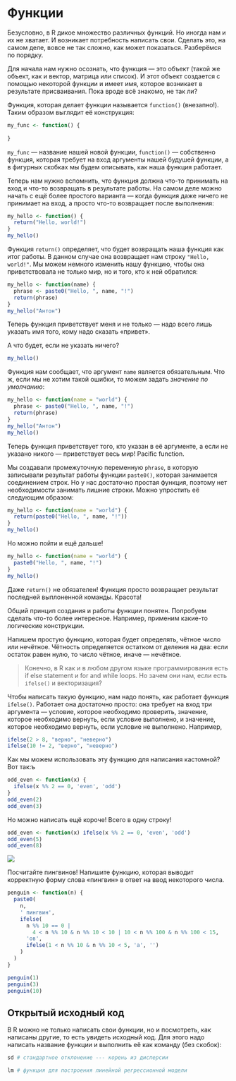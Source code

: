 # Функции {#functions}

Безусловно, в R дикое множество различных функций. Но иногда нам и их не хватает. И возникает потребность написать свои. Сделать это, на самом деле, вовсе не так сложно, как может показаться. Разберёмся по порядку.

Для начала нам нужно осознать, что функция --- это объект (такой же объект, как и вектор, матрица или список). И этот объект создается с помощью некоторой функции и имеет имя, которое возникает в результате присваивания. Пока вроде всё знакомо, не так ли?

Функция, которая делает функции называется `function()` (внезапно!). Таким образом выглядит её конструкция:

```r
my_func <- function() {
  
}
```

`my_func` --- название нашей новой функции, `function()` --- собственно функция, которая требует на вход аргументы нашей будушей функции, а в фигурных скобках мы будем описывать, как наша функция работает.

Теперь нам нужно вспомнить, что функция должна что-то принимать на вход и что-то возвращать в результате работы. На самом деле можно начать с ещё более простого варианта --- когда функция даже ничего не принимает на вход, а просто что-то возвращает после выполнения:

```r
my_hello <- function() {
  return("Hello, world!")
}
my_hello()
```

Функция `return()` определяет, что будет возвращать наша функция как итог работы. В данном случае она возвращает нам строку `"Hello, world!"`. Мы можем немного изменить нашу функцию, чтобы она приветствовала не только мир, но и того, кто к ней обратился:

```r
my_hello <- function(name) {
  phrase <- paste0("Hello, ", name, "!")
  return(phrase)
}
my_hello("Антон")
```

Теперь функция приветствует меня и не только --- надо всего лишь указать имя того, кому надо сказать «привет».

А что будет, если не указать ничего?

```r
my_hello()
```

Функция нам сообщает, что аргумент `name` является обязательным. Что ж, если мы не хотим такой ошибки, то можем задать *значение по умолчанию*:

```r
my_hello <- function(name = "world") {
  phrase <- paste0("Hello, ", name, "!")
  return(phrase)
}
my_hello("Антон")
my_hello()
```

Теперь функция приветствует того, кто указан в её аргументе, а если не указано никого --- приветствует весь мир! Pacific function.

Мы создавали промежуточную переменную `phrase`, в которую записывали результат работы функции `paste0()`, которая занимается соединением строк. Но у нас достаточно простая функция, поэтому нет необходимости занимать лишние строки. Можно упростить её следующим образом:

```r
my_hello <- function(name = "world") {
  return(paste0("Hello, ", name, "!"))
}
my_hello()
```

Но можно пойти и ещё дальше!

```r
my_hello <- function(name = "world") {
  paste0("Hello, ", name, "!")
}
my_hello()
```

Даже `return()` не обязателен! Функция просто возвращает результат последней выплоненной команды. Красота!


Общий принцип создания и работы функции понятен. Попробуем сделать что-то более интересное. Например, применим какие-то логические конструкции.

Напишем простую функцию, которая будет определять, чётное число или нечётное. Чётность определяется остатком от деления на два: если остаток равен нулю, то число чётное, иначе --- нечётное.

> Конечно, в R как и в любом другом языке программирования есть if else statement и for and while loops. Но зачем они нам, если есть `ifelse()` и векторизация?

Чтобы написать такую функцию, нам надо понять, как работает функция `ifelse()`. Работает она достаточно просто: она требует на вход три аргумента --- условие, которое необходимо проверить, значение, которое необходимо вернуть, если условие выполнено, и значение, которое необходимо вернуть, если условие не выполнено. Например,

```r
ifelse(2 > 8, "верно", "неверно")
ifelse(10 != 2, "верно", "неверно")
```

Как мы можем использовать эту функцию для написания кастомной? Вот так:ъ

```r
odd_even <- function(x) {
  ifelse(x %% 2 == 0, 'even', 'odd')
}
odd_even(2)
odd_even(3)
```

Но можно написать ещё короче! Всего в одну строку!

```r
odd_even <- function(x) ifelse(x %% 2 == 0, 'even', 'odd')
odd_even(5)
odd_even(8)
```

<img class="taskimg" src="img/code.png">
<div class="task">
Посчитайте пингвинов! Напишите функцию, которая выводит корректную форму слова «пингвин» в ответ на ввод некоторого числа.

```r
penguin <- function(n) {
  paste0(
    n,
    ' пингвин',
    ifelse(
      n %% 10 == 0 |
        4 < n %% 10 & n %% 10 < 10 | 10 < n %% 100 & n %% 100 < 15,
      'ов',
      ifelse(1 < n %% 10 & n %% 10 < 5, 'а', '')
    )
  )
}
```
```r
penguin(1)
penguin(3)
penguin(10)
```
</div>



## Открытый исходный код

В R можно не только написать свои функции, но и посмотреть, как написаны другие, то есть увидеть исходный код. Для этого надо написать название функции и выполнить её как команду (без скобок):

```r
sd # стандартное отклонение --- корень из дисперсии
```

```r
lm # функция для построения линейной регрессионной модели
```

